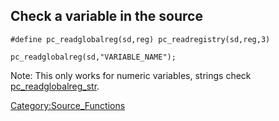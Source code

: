 == Check a variable in the source ==
 #define pc_readglobalreg(sd,reg) pc_readregistry(sd,reg,3)

 pc_readglobalreg(sd,"VARIABLE_NAME");

Note:
This only works for numeric variables, strings check [[pc_readglobalreg_str]].









[[Category:Source_Functions]]